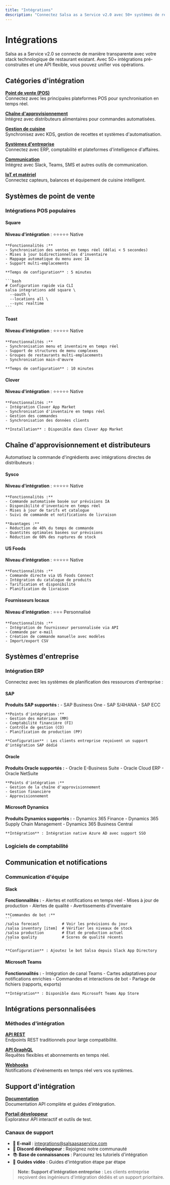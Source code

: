 ```yaml
---
title: "Intégrations"
description: "Connectez Salsa as a Service v2.0 avec 50+ systèmes de restaurant, plateformes POS et outils d'entreprise"
---
```


# Intégrations

Salsa as a Service v2.0 se connecte de manière transparente avec votre stack technologique de restaurant existant. Avec 50+ intégrations pré-construites et une API flexible, vous pouvez unifier vos opérations.

## Catégories d'intégration


**[Point de vente (POS)](#systemes-pos)**  
Connectez avec les principales plateformes POS pour synchronisation en temps réel.

**[Chaîne d'approvisionnement](#chaine-approvisionnement)**  
Intégrez avec distributeurs alimentaires pour commandes automatisées.

**[Gestion de cuisine](#systemes-cuisine)**  
Synchronisez avec KDS, gestion de recettes et systèmes d'automatisation.

**[Systèmes d'entreprise](#entreprise)**  
Connectez avec ERP, comptabilité et plateformes d'intelligence d'affaires.

**[Communication](#communication)**  
Intégrez avec Slack, Teams, SMS et autres outils de communication.

**[IoT et matériel](#iot-materiel)**  
Connectez capteurs, balances et équipement de cuisine intelligent.



## Systèmes de point de vente

### Intégrations POS populaires


#### Square

**Niveau d'intégration** : ⭐⭐⭐⭐⭐ Native

    **Fonctionnalités :**
    - Synchronisation des ventes en temps réel (délai < 5 secondes)
    - Mises à jour bidirectionnelles d'inventaire
    - Mappage automatique du menu avec IA
    - Support multi-emplacements

    **Temps de configuration** : 5 minutes

    ```bash
    # Configuration rapide via CLI
    salsa integrations add square \
      --oauth \
      --locations all \
      --sync realtime
    ```

#### Toast

**Niveau d'intégration** : ⭐⭐⭐⭐⭐ Native

    **Fonctionnalités :**
    - Synchronisation menu et inventaire en temps réel
    - Support de structures de menu complexes
    - Groupes de restaurants multi-emplacements
    - Synchronisation main-d'œuvre

    **Temps de configuration** : 10 minutes

#### Clover

**Niveau d'intégration** : ⭐⭐⭐⭐⭐ Native

    **Fonctionnalités :**
    - Intégration Clover App Market
    - Synchronisation d'inventaire en temps réel
    - Gestion des commandes
    - Synchronisation des données clients

    **Installation** : Disponible dans Clover App Market



## Chaîne d'approvisionnement et distributeurs

Automatisez la commande d'ingrédients avec intégrations directes de distributeurs :


#### Sysco

**Niveau d'intégration** : ⭐⭐⭐⭐⭐ Native

    **Fonctionnalités :**
    - Commande automatisée basée sur prévisions IA
    - Disponibilité d'inventaire en temps réel
    - Mises à jour de tarifs et catalogue
    - Suivi de commande et notifications de livraison

    **Avantages :**
    - Réduction de 40% du temps de commande
    - Quantités optimales basées sur prévisions
    - Réduction de 60% des ruptures de stock

#### US Foods

**Niveau d'intégration** : ⭐⭐⭐⭐⭐ Native

    **Fonctionnalités :**
    - Commande directe via US Foods Connect
    - Intégration du catalogue de produits
    - Tarification et disponibilité
    - Planification de livraison

#### Fournisseurs locaux

**Niveau d'intégration** : ⭐⭐⭐ Personnalisé

    **Fonctionnalités :**
    - Intégration de fournisseur personnalisée via API
    - Commande par e-mail
    - Création de commande manuelle avec modèles
    - Import/export CSV



## Systèmes d'entreprise

### Intégration ERP

Connectez avec les systèmes de planification des ressources d'entreprise :


#### SAP

**Produits SAP supportés :**
    - SAP Business One
    - SAP S/4HANA
    - SAP ECC

    **Points d'intégration :**
    - Gestion des matériaux (MM)
    - Comptabilité financière (FI)
    - Contrôle de gestion (CO)
    - Planification de production (PP)

    **Configuration** : Les clients entreprise reçoivent un support d'intégration SAP dédié

#### Oracle

**Produits Oracle supportés :**
    - Oracle E-Business Suite
    - Oracle Cloud ERP
    - Oracle NetSuite

    **Points d'intégration :**
    - Gestion de la chaîne d'approvisionnement
    - Gestion financière
    - Approvisionnement

#### Microsoft Dynamics

**Produits Dynamics supportés :**
    - Dynamics 365 Finance
    - Dynamics 365 Supply Chain Management
    - Dynamics 365 Business Central

    **Intégration** : Intégration native Azure AD avec support SSO



### Logiciels de comptabilité




## Communication et notifications

### Communication d'équipe


#### Slack

**Fonctionnalités :**
    - Alertes et notifications en temps réel
    - Mises à jour de production
    - Alertes de qualité
    - Avertissements d'inventaire

    **Commandes de bot :**
    ```
    /salsa forecast          # Voir les prévisions du jour
    /salsa inventory [item]  # Vérifier les niveaux de stock
    /salsa production        # État de production actuel
    /salsa quality           # Scores de qualité récents
    ```

    **Configuration** : Ajoutez le bot Salsa depuis Slack App Directory

#### Microsoft Teams

**Fonctionnalités :**
    - Intégration de canal Teams
    - Cartes adaptatives pour notifications enrichies
    - Commandes et interactions de bot
    - Partage de fichiers (rapports, exports)

    **Intégration** : Disponible dans Microsoft Teams App Store



## Intégrations personnalisées

### Méthodes d'intégration


**[API REST](/fr/v2/reference-api)**  
Endpoints REST traditionnels pour large compatibilité.

**[API GraphQL](/fr/v2/reference-api#graphql)**  
Requêtes flexibles et abonnements en temps réel.

**[Webhooks](/fr/v2/reference-api#webhooks)**  
Notifications d'événements en temps réel vers vos systèmes.



## Support d'intégration


**[Documentation](/fr/v2/reference-api)**  
Documentation API complète et guides d'intégration.

**[Portail développeur](https://developers.salsaasaservice.com)**  
Explorateur API interactif et outils de test.



### Canaux de support

- 📧 **E-mail** : integrations@salsaasaservice.com
- 💬 **Discord développeur** : Rejoignez notre communauté
- 📚 **Base de connaissances** : Parcourez les tutoriels d'intégration
- 🎥 **Guides vidéo** : Guides d'intégration étape par étape

> **Note:**
**Support d'intégration entreprise** : Les clients entreprise reçoivent des ingénieurs d'intégration dédiés et un support prioritaire.

